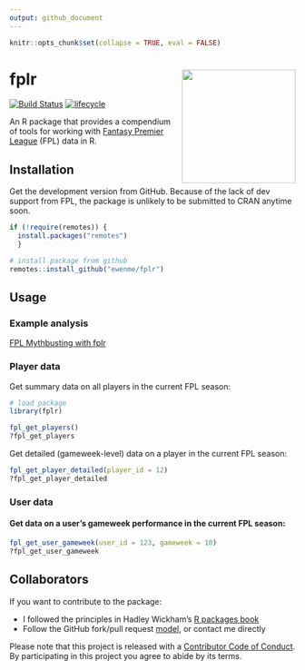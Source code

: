 ```yaml
---
output: github_document
---
```


```r
knitr::opts_chunk$set(collapse = TRUE, eval = FALSE)
```

# fplr <img src="fplHex.png" align="right" height="200" />

[![Build Status](https://travis-ci.org/ewenme/fplr.png)](https://travis-ci.org/ewenme/fplr) 
[![lifecycle](https://img.shields.io/badge/lifecycle-maturing-blue.svg)](https://www.tidyverse.org/lifecycle/#maturing)

An R package that provides a compendium of tools for working with [Fantasy Premier League](https://fantasy.premierleague.com) (FPL) data in R.

## Installation

Get the development version from GitHub. Because of the lack of dev support from FPL, the package is unlikely to be submitted to CRAN anytime soon.

```r
if (!require(remotes)) {
  install.packages("remotes") 
  }

# install package from github
remotes::install_github("ewenme/fplr")
```

## Usage

### Example analysis

[FPL Mythbusting with fplr](https://ewen.io/2017/06/25/fpl-mythbusting-with-fplr/)

### Player data

Get summary data on all players in the current FPL season:

```r
# load package
library(fplr)

fpl_get_players()
?fpl_get_players
```

Get detailed (gameweek-level) data on a player in the current FPL season:

```r
fpl_get_player_detailed(player_id = 12)
?fpl_get_player_detailed
```

### User data

#### Get data on a user's gameweek performance in the current FPL season:

```r

fpl_get_user_gameweek(user_id = 123, gameweek = 10)
?fpl_get_user_gameweek

```

## Collaborators

If you want to contribute to the package:

* I followed the principles in Hadley Wickham's [R packages book](http://r-pkgs.had.co.nz/)
* Follow the GitHub fork/pull request [model](https://guides.github.com/introduction/flow/), or contact me directly

Please note that this project is released with a [Contributor Code of Conduct](CODE_OF_CONDUCT.md). By participating in this project you agree to abide by its terms.

